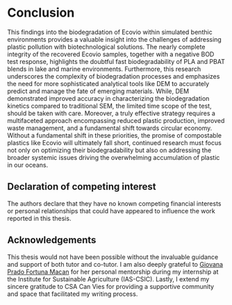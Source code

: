 # Conclusion

This findings into the biodegradation of Ecovio\textregistered\ within simulated benthic environments provides a valuable insight into the challenges of addressing plastic pollution with biotechnological solutions. The nearly complete integrity of the recovered Ecovio\textregistered\ samples, together with a negative BOD test response, highlights the doubtful fast biodegradability of PLA and PBAT blends in lake and marine environments. Furthermore, this research underscores the complexity of biodegradation processes and emphasizes the need for more sophisticated analytical tools like DEM to accurately predict and manage the fate of emerging materials. While, DEM demonstrated improved accuracy in characterizing the biodegradation kinetics compared to traditional SEM, the limited time scope of the test, should be taken with care. Moreover, a truly effective strategy requires a multifaceted approach encompassing reduced plastic production, improved waste management, and a fundamental shift towards circular economy. Without a fundamental shift in these priorities, the promise of compostable plastics like Ecovio\textregistered\ will ultimately fall short, continued research must focus not only on optimizing their biodegradability but also on addressing the broader systemic issues driving the overwhelming accumulation of plastic in our oceans.

## Declaration of competing interest {.unlisted .unnumbered}

The authors declare that they have no known competing financial interests or personal relationships that could have appeared to influence the work reported in this thesis.

## Acknowledgements {.unlisted .unnumbered}

This thesis would not have been possible without the invaluable guidance and support of both tutor and co-tutor. I am also deeply grateful to [Giovana Prado Fortuna Macan](https://orcid.org/0000-0002-3714-306X) for her personal mentorship during my internship at the Institute for Sustainable Agriculture (IAS-CSIC).  Lastly, I extend my sincere gratitude to CSA Can Vies for providing a supportive community and space that facilitated my writing process.

